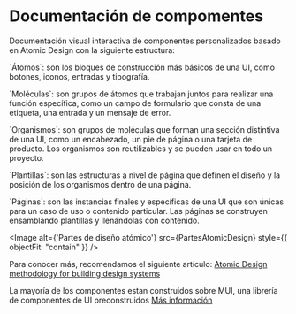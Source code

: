 
<Meta title="Example/Introduction" />

# Documentación de compomentes

Documentación visual interactiva de componentes personalizados basado en Atomic Design con la siguiente estructura:

<p>`Átomos`: son los bloques de construcción más básicos de una UI, como botones, iconos, entradas y tipografía.</p>

<p>`Moléculas`: son grupos de átomos que trabajan juntos para realizar una función específica, como un campo de
  formulario que consta de una etiqueta, una entrada y un mensaje de error.</p>
<p>`Organismos`: son grupos de moléculas que forman una sección distintiva de una UI, como un encabezado, un pie de
  página o una tarjeta de producto. Los organismos son reutilizables y se pueden usar en todo un proyecto.</p>
<p>`Plantillas`: son las estructuras a nivel de página que definen el diseño y la posición de los organismos dentro de
  una página.</p>
<p>`Páginas`: son las instancias finales y específicas de una UI que son únicas para un caso de uso o contenido
  particular. Las páginas se construyen ensamblando plantillas y llenándolas con contenido.</p>

<Image
  alt={'Partes de diseño atómico'}
  src={PartesAtomicDesign}
  style={{ objectFit: "contain" }}
/>

Para conocer más, recomendamos el siguiente artículo: <a href="https://blog.kamathrohan.com/atomic-design-methodology-for-building-design-systems-f912cf714f53">Atomic Design methodology for building design systems</a>

La mayoría de los componentes estan construidos sobre MUI, una librería de componentes de UI preconstruidos <a href="https://mui.com/material-ui/getting-started/installation/">Más información</a>